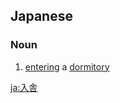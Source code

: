 ==Japanese==
{{ja-kanjitab|にゅう|しゃ|yomi=o}}

===Noun===
{{ja-noun|にゅうしゃ|kyu=入舍}}

# [[enter]]ing a [[dormitory]]

[[ja:入舎]]